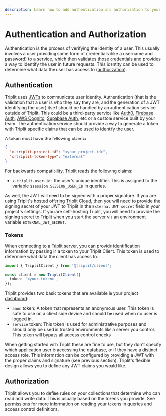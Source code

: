 ```yaml
---
description: Learn how to add authentication and authorization to your Triplit project.
---
```


# Authentication and Authorization

Authentication is the process of verifying the identity of a user. This usually involves a user providing some form of credentials (like a username and password) to a service, which then validates those credentials and provides a way to identify the user in future requests. This identity can be used to determine what data the user has access to ([authorization](/schema/permissions)).

## Authentication

Triplit uses [JWTs](https://en.wikipedia.org/wiki/JSON_Web_Token) to communicate user identity. Authentication (that is the validation that a user is who they say they are, and the generation of a JWT identifying the user) itself should be handled by an authentication service outside of Triplit. This could be a third-party service like [Auth0](https://auth0.com/), [Firebase Auth](https://firebase.google.com/products/auth), [AWS Cognito](https://aws.amazon.com/cognito/), [Supabase Auth](https://supabase.com/docs/auth), etc or a custom service built by your team. The authentication service should provide a way to generate a token with Triplit specific claims that can be used to identify the user.

A token must have the following claims:

```json
{
  "x-triplit-project-id": "<your-project-id>",
  "x-triplit-token-type": "external"
}
```

For backwards compatibility, Triplit reads the following claims:

- `x-triplit-user-id`: The user's unique identifier. This is assigned to the variable `$session.SESSION_USER_ID` in queries.

As well, the JWT will need to be signed with a proper signature. If you are using Triplit's hosted offering [Triplit Cloud](/triplit-cloud), then you will need to provide the signing secret of your JWT to Triplit in the `External JWT secret` field in your project's settings. If you are self-hosting Triplit, you will need to provide the signing secret to Triplit when you start the server via an environment variable `EXTERNAL_JWT_SECRET`.

### Tokens

When connecting to a Triplit server, you can provide identification information by passing in a token to your Triplit Client. This token is used to determine what data the client has access to.

```typescript
import { TriplitClient } from '@triplit/client';

const client = new TriplitClient({
  token: '<your-token>',
});
```

Triplit provides two basic tokens that are available in your project [dashboard](https://www.triplit.dev/dashboard):

- `anon` token: A token that represents an anonymous user. This token is safe to use on a client side device and should be used when no user is logged in.
- `service` token: This token is used for administrative purposes and should only be used in trusted environments like a server you control. This token will bypass all access control checks.

When getting started with Triplit these are fine to use, but they don't specify which application user is accessing the database, or if they have a distinct access role. This information can be configured by providing a JWT with the proper claims and signature (see previous section). Triplit's flexible design allows you to define any JWT claims you would like.

## Authorization

Triplit allows you to define rules on your collections that determine who can read and write data. This is usually based on the tokens you provide. See [permissions](/schemas/permissions) for more information on reading your tokens in queries and access control definitions.
